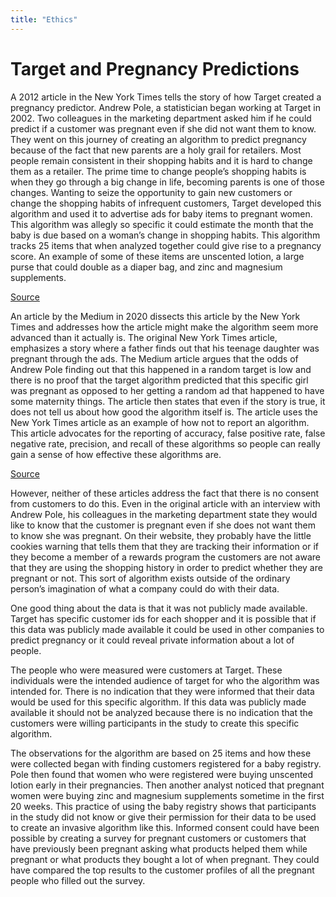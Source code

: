 ```yaml
---
title: "Ethics"
---
```


<h1>Target and Pregnancy Predictions</h1>

A 2012 article in the New York Times tells the story of how Target created a pregnancy predictor. Andrew Pole, a statistician began working at Target in 2002. Two colleagues in the marketing department asked him if he could predict if a customer was pregnant even if she did not want them to know. They went on this journey of creating an algorithm to predict pregnancy because of the fact that new parents are a holy grail for retailers. Most people remain consistent in their shopping habits and it is hard to change them as a retailer. The prime time to change people's shopping habits is when they go through a big change in life, becoming parents is one of those changes. Wanting to seize the opportunity to gain new customers or change the shopping habits of infrequent customers, Target developed this algorithm and used it to advertise ads for baby items to pregnant women. This algorithm was allegly so specific it could estimate the month that the baby is due based on a woman's change in shopping habits. This algorithm tracks 25 items that when analyzed together could give rise to a pregnancy score. An example of some of these items are unscented lotion, a large purse that could double as a diaper bag, and zinc and magnesium supplements.

<a href=https://www.nytimes.com/2012/02/19/magazine/shopping-habits.html?smid=url-share>Source</a>

An article by the Medium in 2020 dissects this article by the New York Times and addresses how the article might make the algorithm seem more advanced than it actually is. The original New York Times article, emphasizes a story where a father finds out that his teenage daughter was pregnant through the ads. The Medium article argues that the odds of Andrew Pole finding out that this happened in a random target is low and there is no proof that the target algorithm predicted that this specific girl was pregnant as opposed to her getting a random ad that happened to have some maternity things. The article then states that even if the story is true, it does not tell us about how good the algorithm itself is. The article uses the New York Times article as an example of how not to report an algorithm. This article advocates for the reporting of accuracy, false positive rate, false negative rate, precision, and recall of these algorithms so people can really gain a sense of how effective these algorithms are.

<a href=https://medium.com/\@colin.fraser/target-didnt-figure-out-a-teen-girl-was-pregnant-before-her-father-did-a6be13b973a5\>Source</a>

However, neither of these articles address the fact that there is no consent from customers to do this. Even in the original article with an interview with Andrew Pole, his colleagues in the marketing department state they would like to know that the customer is pregnant even if she does not want them to know she was pregnant. On their website, they probably have the little cookies warning that tells them that they are tracking their information or if they become a member of a rewards program the customers are not aware that they are using the shopping history in order to predict whether they are pregnant or not. This sort of algorithm exists outside of the ordinary person's imagination of what a company could do with their data.

One good thing about the data is that it was not publicly made available. Target has specific customer ids for each shopper and it is possible that if this data was publicly made available it could be used in other companies to predict pregnancy or it could reveal private information about a lot of people.

The people who were measured were customers at Target. These individuals were the intended audience of target for who the algorithm was intended for. There is no indication that they were informed that their data would be used for this specific algorithm. If this data was publicly made available it should not be analyzed because there is no indication that the customers were willing participants in the study to create this specific algorithm.

The observations for the algorithm are based on 25 items and how these were collected began with finding customers registered for a baby registry. Pole then found that women who were registered were buying unscented lotion early in their pregnancies. Then another analyst noticed that pregnant women were buying zinc and magnesium supplements sometime in the first 20 weeks. This practice of using the baby registry shows that participants in the study did not know or give their permission for their data to be used to create an invasive algorithm like this. Informed consent could have been possible by creating a survey for pregnant customers or customers that have previously been pregnant asking what products helped them while pregnant or what products they bought a lot of when pregnant. They could have compared the top results to the customer profiles of all the pregnant people who filled out the survey.

